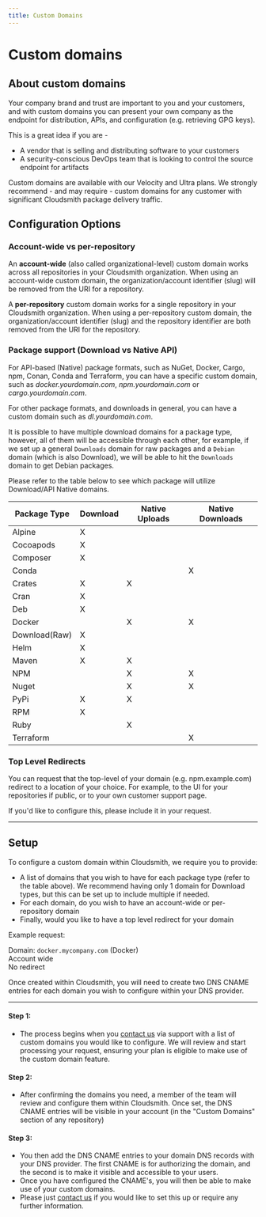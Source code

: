 ```yaml
---
title: Custom Domains
---
```


# Custom domains

## About custom domains

Your company brand and trust are important to you and your customers, and with custom domains you can present your own company as the endpoint for distribution, APIs, and configuration (e.g. retrieving GPG keys). 

This is a great idea if you are -

- A vendor that is selling and distributing software to your customers
- A security-conscious DevOps team that is looking to control the source endpoint for artifacts

Custom domains are available with our Velocity and Ultra plans.  We strongly recommend - and may require - custom domains for any customer with significant Cloudsmith package delivery traffic.

## Configuration Options

### Account-wide vs per-repository

An **account-wide** (also called organizational-level) custom domain works across all repositories in your Cloudsmith organization.  When using an account-wide custom domain, the organization/account identifier (slug) will be removed from the URI for a repository.   

A **per-repository** custom domain works for a single repository in your Cloudsmith organization.  When using a per-repository custom domain, the organization/account identifier (slug) and the repository identifier are both removed from the URI for the repository.   

### Package support (Download vs Native API)

For API-based (Native) package formats, such as NuGet, Docker, Cargo, npm, Conan, Conda and Terraform, you can have a specific custom domain, such as _docker.yourdomain.com_, _npm.yourdomain.com_ or _cargo.yourdomain.com_. 

For other package formats, and downloads in general, you can have a custom domain such as _dl.yourdomain.com_. 

It is possible to have multiple download domains for a package type, however, all of them will be accessible through each other, for example, if we set up a general `Downloads` domain for raw packages and a `Debian` domain (which is also Download), we will be able to hit the `Downloads` domain to get Debian packages.

Please refer to the table below to see which package will utilize Download/API Native domains. 

|Package Type|Download|Native Uploads|Native Downloads|
| --- | --- | --- | --- |
|Alpine|X|||
|Cocoapods|X|||
|Composer|X|||
|Conda|||X|
|Crates|X|X||
|Cran|X|||
|Deb|X|||
|Docker||X|X|
|Download(Raw)|X|||
|Helm|X|||
|Maven|X|X||
|NPM||X|X|
|Nuget||X|X|
|PyPi|X|X||
|RPM|X|||
|Ruby||X||
|Terraform|||X|



### Top Level Redirects

You can request that the top-level of your domain (e.g. npm.example.com) redirect to a location of your choice. For example, to the UI for your repositories if public, or to your own customer support page.

If you'd like to configure this, please include it in your request.

***

## Setup

To configure a custom domain within Cloudsmith, we require you to provide:

- A list of domains that you wish to have for each package type (refer to the table above). We recommend having only 1 domain for Download types, but this can be set up to include multiple if needed.
- For each domain, do you wish to have an account-wide or per-repository domain
- Finally, would you like to have a top level redirect for your domain

Example request:

Domain: `docker.mycompany.com` (Docker)  
Account wide  
No redirect

Once created within Cloudsmith, you will need to create two DNS CNAME entries for each domain you wish to configure within your DNS provider. 

***

#### Step 1:

- The process begins when you [contact us](https://cloudsmith.com/company/contact-us) via support with a list of custom domains you would like to configure. We will review and start processing your request, ensuring your plan is eligible to make use of the custom domain feature. 

#### Step 2:

- After confirming the domains you need, a member of the team will review and configure them within Cloudsmith. Once set, the DNS CNAME entries will be visible in your account (in the "Custom Domains" section of any repository)  

#### Step 3:

- You then add the DNS CNAME entries to your domain DNS records with your DNS provider. The first CNAME is for authorizing the domain, and the second is to make it visible and accessible to your users.
- Once you have configured the CNAME's, you will then be able to make use of your custom domains.
- Please just [contact us](https://cloudsmith.com/company/contact-us) if you would like to set this up or require any further information.
